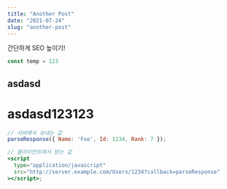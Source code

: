 ```yaml
---
title: "Another Post"
date: "2021-07-24"
slug: "another-post"
---
```


간단하게 SEO 높이기!

```jsx
const temp = 123
```

## asdasd

# asdasd123123


```jsx
// 서버에서 보내는 값
parseResponse({ Name: 'Foo', Id: 1234, Rank: 7 });

// 클라이언트에서 받는 값
<script
  type="application/javascript"
  src="http://server.example.com/Users/1234?callback=parseResponse"
></script>;
```